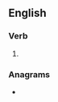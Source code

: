==English==

===Verb===
{{head|en|verb form}}

# {{en-past of|lave}}

===Anagrams===
* {{anagrams|en|a=adelv|Vadel}}